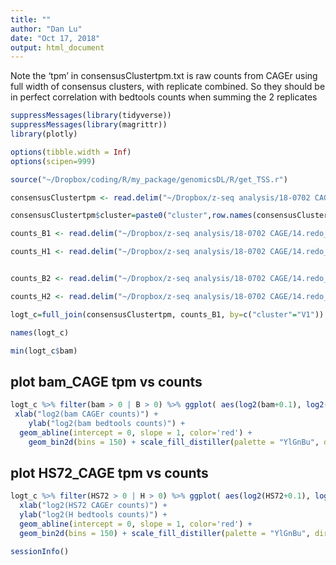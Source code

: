 ```yaml
---
title: ""
author: "Dan Lu"
date: "Oct 17, 2018"
output: html_document
---
```



Note the 'tpm' in consensusClustertpm.txt is raw counts from CAGEr using full width of consensus clusters, with replicate combined. So they should be in perfect correlation with bedtools counts when summing the 2 replicates


```r
suppressMessages(library(tidyverse))
suppressMessages(library(magrittr))
library(plotly)

options(tibble.width = Inf)
options(scipen=999)

source("~/Dropbox/coding/R/my_package/genomicsDL/R/get_TSS.r")
```


```r
consensusClustertpm <- read.delim("~/Dropbox/z-seq analysis/18-0702 CAGE/14.redo_Q255_filter/consensusClustertpm.txt", stringsAsFactors=FALSE)

consensusClustertpm$cluster=paste0("cluster",row.names(consensusClustertpm))

counts_B1 <- read.delim("~/Dropbox/z-seq analysis/18-0702 CAGE/14.redo_Q255_filter/counts_B1.txt", header=FALSE, stringsAsFactors=FALSE)

counts_H1 <- read.delim("~/Dropbox/z-seq analysis/18-0702 CAGE/14.redo_Q255_filter/counts_H1.txt", header=FALSE, stringsAsFactors=FALSE)


counts_B2 <- read.delim("~/Dropbox/z-seq analysis/18-0702 CAGE/14.redo_Q255_filter/counts_B2.txt", header=FALSE, stringsAsFactors=FALSE)

counts_H2 <- read.delim("~/Dropbox/z-seq analysis/18-0702 CAGE/14.redo_Q255_filter/counts_H2.txt", header=FALSE, stringsAsFactors=FALSE)

logt_c=full_join(consensusClustertpm, counts_B1, by=c("cluster"="V1")) %>% rename(B1=V2) %>% full_join(counts_H1, by=c("cluster"="V1")) %>% rename(H1=V2) %>% full_join(counts_B2, by=c("cluster"="V1")) %>% rename(B2=V2) %>% full_join(counts_H2, by=c("cluster"="V1")) %>% rename(H2=V2) %>% mutate(B=(B1+B2), H=(H1+H2))

names(logt_c)

min(logt_c$bam)
```


## plot bam_CAGE tpm vs counts
```r
logt_c %>% filter(bam > 0 | B > 0) %>% ggplot( aes(log2(bam+0.1), log2(B+0.1))) +
 xlab("log2(bam CAGEr counts)") +
    ylab("log2(bam bedtools counts)") +
  geom_abline(intercept = 0, slope = 1, color='red') +
    geom_bin2d(bins = 150) + scale_fill_distiller(palette = "YlGnBu", direction = -1)
```

## plot HS72_CAGE tpm vs counts
```r
logt_c %>% filter(HS72 > 0 | H > 0) %>% ggplot( aes(log2(HS72+0.1), log2(H+0.1))) +
  xlab("log2(HS72 CAGEr counts)") +
  ylab("log2(H bedtools counts)") +
  geom_abline(intercept = 0, slope = 1, color='red') +
  geom_bin2d(bins = 150) + scale_fill_distiller(palette = "YlGnBu", direction = -1)
```


```r
sessionInfo()
```
